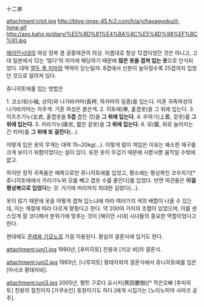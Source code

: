 十二単

attachment:jclot.jpg
http://blog-imgs-45.fc2.com/h/a/y/hayagyoku/il-hime.gif
http://aso.kaho.jp/diary/%E5%8D%81%E4%BA%8C%E5%8D%98%EF%BC%91.jpg

[[헤이안시대]]의 여성 정복 겸 궁중여관의 의상. 이름대로 항상 12겹이었던 것은 아니고, 고대 일본에서 12는 '많다'의 의미에 해당하기 때문에 '''많은 옷을 겹쳐 입는 옷'''으로 인식되었다. 대략 [[열두 폭 치마]]랑 맥락이 닫는달까. 8겹에서 신분이 높아질수록 25겹까지 입었던 것으로 알려져 있다. 

쥬니히토에를 입는 방법은

1. 코소데(小袖, 상의)와 나가바카마(長袴, 하카마의 일종)를 입는다. 미혼 귀족여성의 나가바카마는 자주색. 기혼 여성은 붉은색.
2. 히토에(単, 홑겹옷)을 그 위에 입는다.
3. 이츠츠기누(五衣, 홑겹옷을 '''5겹''' 겹친 것)을 '''그 위에 입는다.'''
4. 우와기(上着, 겉옷)를 '''그 위에 입는다.'''
5. 카라기누(唐衣, 짧은 겉옷)을 '''그 위에 입는다.'''
6. 모(裳, 뒤로 늘어지는 긴 치마)를 '''그 위에 또 걸친다'''(…).

이렇게 입은 옷의 무게는 대략 15~20kg(…). 이렇게 많이 껴입은 이유는 왜소한 체구를 크게 보이기 위함이었다는 설이 있다. 또한 옷이 무겁기 때문에 사뿐사뿐 움직일 수밖에 없고.

하지만 정작 귀족들은 예복으로만 쥬니히토에를 입었고, 평소에는 평상복인 코우치기[* 쥬니히토에에서 카라기누와 모를 빼고 겹옷 수를 줄인다]를 입었다. 반면 여관들은 '''이걸 평상복으로 입었다'''는 것. 거기에 머리까지 최대한 길렀다(…).

옷이 많기 때문에 옷을 어떻게 겹쳐 입느냐에 따라 여러가지 색의 배합이 나올 수 있는데, 이는 계절에 따라 다르게 맞췄다고 한다. 약 200여 가지의 조합이 있었으며, 이를 센스있게 잘 코디해서 분위기에 맞추는 것이 [헤이안 시대] 시녀들의 중요한 역할이었다고 한다.

현대에도 [[혼례용 기모노]]로 가끔 이용된다. 황실의 결혼식에 입기도 한다.

attachment:juni1.jpg
1990년, [후미히토] 친왕과 [키코 비]의 결혼식.

attachment:juni2.jpg
1993년, [나루히토] 황태자와의 결혼식에서 쥬니히토에를 입은 [마사코 황태자비].

attachment:juni3.jpg
2005년, 평민 구로다 요시키(黑田慶樹)[* 작은오빠 [후미히토] 친왕의 절친이자 [가쿠슈인] 동창이기도 하다.]에게 시집가는 [노리노미야 사야코 공주].
